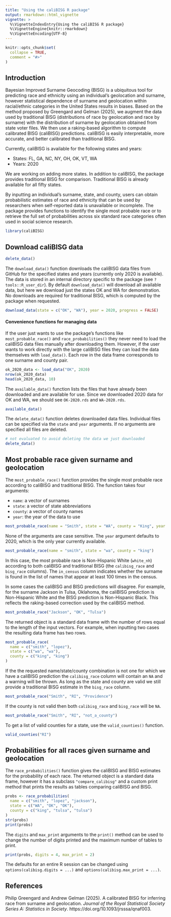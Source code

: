 ```yaml
---
title: "Using the caliBISG R package"
output: rmarkdown::html_vignette
vignette: >
  %\VignetteIndexEntry{Using the caliBISG R package}
  %\VignetteEngine{knitr::rmarkdown}
  %\VignetteEncoding{UTF-8}
---
```


```r
knitr::opts_chunk$set(
  collapse = TRUE,
  comment = "#>"
)
```

## Introduction

Bayesian Improved Surname Geocoding (BISG) is a ubiquitous tool for predicting
race and ethnicity using an individual’s geolocation and surname, however
statistical dependence of surname and geolocation within racial/ethnic
categories in the United States results in biases. Based on the method proposed
by Greengard and Gelman (2025), we augment the data used by traditional BISG
(distributions of race by geolocation and race by surname) with the distribution
of surname by geolocation obtained from state voter files. We then use a
raking-based algorithm to compute calibrated BISG (caliBISG) predictions.
caliBISG is easily interpretable, more accurate, and better calibrated than
traditional BISG.

Currently, caliBISG is available for the following states and years:

- States: FL, GA, NC, NY, OH, OK, VT, WA
- Years: 2020

We are working on adding more states. In addition to caliBISG, the package
provides traditional BISG for comparison. Traditional BISG is already available
for all fifty states.

By inputting an individual’s surname, state, and county, users can obtain
probabilistic estimates of race and ethnicity that can be used by researchers
when self-reported data is unavailable or incomplete. The package provides
functions to identify the single most probable race or to retrieve the full set
of probabilities across six standard race categories often used in social
science research.


```r
library(caliBISG)
```

## Download caliBISG data


```r
delete_data()
```

The `download_data()` function downloads the caliBISG data files from GitHub for
the specified states and years (currently only 2020 is available). The data is
stored in an internal directory specific to the package (see
`?tools::R_user_dir`). By default `download_data()` will download all available
data, but here we download just the states OK and WA for demonstration. No
downloads are required for traditional BISG, which is computed by the package
when requested.

```r
download_data(state = c("OK", "WA"), year = 2020, progress = FALSE) 
```


#### Convenience functions for managing data

If the user just wants to use the package's functions like
`most_probable_race()` and `race_probabilities()` they never need to load the
caliBISG data files manually after downloading them. However, if the user wants
to work directly with the large caliBISG files they can load the data themselves
with `load_data()`. Each row in the data frame corresponds to one surname and
county pair.

```r
ok_2020_data <- load_data("OK", 2020)
nrow(ok_2020_data)
head(ok_2020_data, 10)
```

The `available_data()` function lists the files that have already been
downloaded and are available for use. Since we downloaded 2020 data for OK and
WA, we should see `OK-2020.rds` and `WA-2020.rds`.

```r
available_data()
```

The `delete_data()` function deletes downloaded data files. Individual files can
be specified via the `state` and `year` arguments. If no arguments are specified
all files are deleted.

```r
# not evaluated to avoid deleting the data we just downloaded
delete_data()
```


## Most probable race given surname and geolocation

The `most_probable_race()` function provides the single most probable race
according to caliBISG and traditional BISG. The function takes four arguments:

- `name`: a vector of surnames
- `state`: a vector of state abbreviations
- `county`: a vector of county names
- `year`: the year of the data to use


```r
most_probable_race(name = "Smith", state = "WA", county = "King", year = 2020)
```

None of the arguments are case sensitive. The `year` argument defaults to 2020,
which is the only year currently available. 

```r
most_probable_race(name = "smith", state = "wa", county = "king")
```

In this case, the most probable race is Non-Hispanic White (`white_nh`)
according to both caliBISG and traditional BISG (the `calibisg_race` and
`bisg_race` columns). The `in_census` column indicates whether the surname is
found in the list of names that appear at least 100 times in the census.

In some cases the caliBISG and BISG predictions will disagree. For example, for
the surname Jackson in Tulsa, Oklahoma, the caliBISG prediction is Non-Hispanic
White and the BISG prediction is Non-Hispanic Black. This reflects the
raking-based correction used by the caliBISG method.

```r
most_probable_race("Jackson", "OK", "Tulsa")
```

The returned object is a standard data frame with the number of rows equal to
the length of the input vectors. For example, when inputting two cases the 
resulting data frame has two rows. 

```r
most_probable_race(
  name = c("smith", "lopez"), 
  state = c("wa", "wa"), 
  county = c("king", "king")
)
```

If the the requested name/state/county combination is not one for which we have
a caliBISG prediction the `calibisg_race` column will contain an `NA` and a
warning will be thrown. As long as the state and county are valid we still
provide a traditional BISG estimate in the `bisg_race` column. 

```r
most_probable_race("Smith", "RI", "Providence")
```

If the county is not valid then both `calibisg_race` and `bisg_race` will be `NA`.

```r
most_probable_race("Smith", "RI", "not_a_county")
```

To get a list of valid counties for a state, use the `valid_counties()` function.

```r
valid_counties("RI")
```

## Probabilities for all races given surname and geolocation

The `race_probabilities()` function gives the caliBISG and BISG estimates for
the probability of each race. The returned object is a standard data frame, 
however it has a subclass `"compare_calibisg"` and a custom print method that 
prints the results as tables comparing caliBISG and BISG. 

```r
probs <- race_probabilities(
  name = c("smith", "lopez", "jackson"), 
  state = c("WA", "OK", "OK"), 
  county = c("king", "tulsa", "tulsa")
)
str(probs)
print(probs)
```

The `digits` and `max_print` arguments to the `print()` method can be used to
change the number of digits printed and the maximum number of tables to print.

```r
print(probs, digits = 4, max_print = 2)
```

The defaults for an entire R session can be changed using
`options(calibisg.digits = ...)` and `options(calibisg.max_print = ...)`.


## References

Philip Greengard and Andrew Gelman (2025). A calibrated BISG for inferring race
from surname and geolocation.
*Journal of the Royal Statistical Society Series A: Statistics in Society*.
https://doi.org/10.1093/jrsssa/qnaf003.
